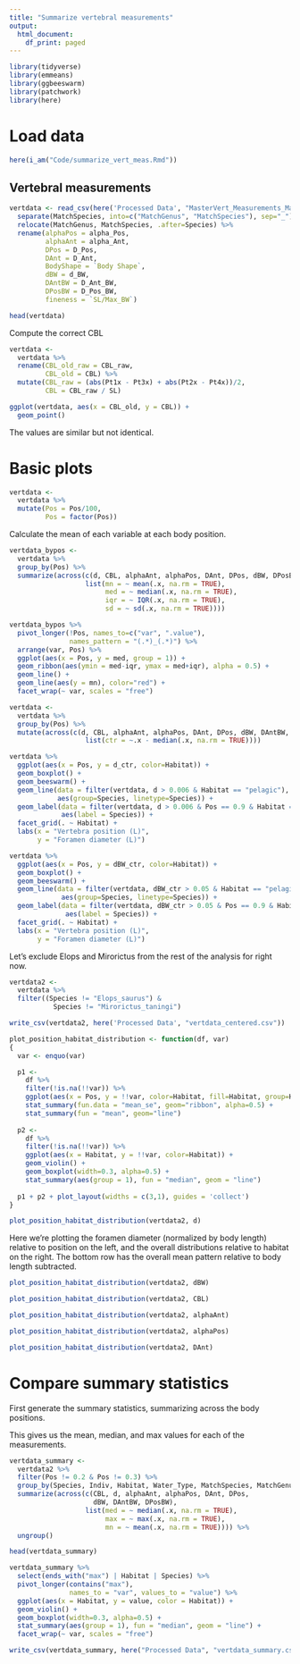 ```yaml
---
title: "Summarize vertebral measurements"
output:
  html_document:
    df_print: paged
---
```


```r
library(tidyverse)
library(emmeans)
library(ggbeeswarm)
library(patchwork)
library(here)
```

# Load data

```r
here(i_am("Code/summarize_vert_meas.Rmd"))
```

## Vertebral measurements

```r
vertdata <- read_csv(here('Processed Data', "MasterVert_Measurements_Matched.csv")) %>%
  separate(MatchSpecies, into=c("MatchGenus", "MatchSpecies"), sep="_") %>%
  relocate(MatchGenus, MatchSpecies, .after=Species) %>%
  rename(alphaPos = alpha_Pos,
         alphaAnt = alpha_Ant,
         DPos = D_Pos,
         DAnt = D_Ant,
         BodyShape = `Body Shape`,
         dBW = d_BW,
         DAntBW = D_Ant_BW,
         DPosBW = D_Pos_BW,
         fineness = `SL/Max_BW`)

head(vertdata)
```

Compute the correct CBL
```r
vertdata <-
  vertdata %>%
  rename(CBL_old_raw = CBL_raw,
         CBL_old = CBL) %>%
  mutate(CBL_raw = (abs(Pt1x - Pt3x) + abs(Pt2x - Pt4x))/2,
         CBL = CBL_raw / SL)
```

```r
ggplot(vertdata, aes(x = CBL_old, y = CBL)) +
  geom_point()
```
The values are similar but not identical.

# Basic plots

```r
vertdata <-
  vertdata %>%
  mutate(Pos = Pos/100,
         Pos = factor(Pos))
```

Calculate the mean of each variable at each body position.
```r
vertdata_bypos <-
  vertdata %>%
  group_by(Pos) %>%
  summarize(across(c(d, CBL, alphaAnt, alphaPos, DAnt, DPos, dBW, DPosBW, DAntBW), 
                   list(mn = ~ mean(.x, na.rm = TRUE),
                        med = ~ median(.x, na.rm = TRUE),
                        iqr = ~ IQR(.x, na.rm = TRUE),
                        sd = ~ sd(.x, na.rm = TRUE))))
```

```r
vertdata_bypos %>%
  pivot_longer(!Pos, names_to=c("var", ".value"),
               names_pattern = "(.*)_(.*)") %>%
  arrange(var, Pos) %>%
  ggplot(aes(x = Pos, y = med, group = 1)) +
  geom_ribbon(aes(ymin = med-iqr, ymax = med+iqr), alpha = 0.5) +
  geom_line() +
  geom_line(aes(y = mn), color="red") +
  facet_wrap(~ var, scales = "free")
```

```r
vertdata <-
  vertdata %>%
  group_by(Pos) %>%
  mutate(across(c(d, CBL, alphaAnt, alphaPos, DAnt, DPos, dBW, DAntBW, DPosBW), 
                   list(ctr = ~.x - median(.x, na.rm = TRUE))))
```

```r
vertdata %>%
  ggplot(aes(x = Pos, y = d_ctr, color=Habitat)) +
  geom_boxplot() +
  geom_beeswarm() +
  geom_line(data = filter(vertdata, d > 0.006 & Habitat == "pelagic"),
            aes(group=Species, linetype=Species)) +
  geom_label(data = filter(vertdata, d > 0.006 & Pos == 0.9 & Habitat == "pelagic"),
             aes(label = Species)) +
  facet_grid(. ~ Habitat) +
  labs(x = "Vertebra position (L)",
       y = "Foramen diameter (L)")
```

```r
vertdata %>%
  ggplot(aes(x = Pos, y = dBW_ctr, color=Habitat)) +
  geom_boxplot() +
  geom_beeswarm() +
  geom_line(data = filter(vertdata, dBW_ctr > 0.05 & Habitat == "pelagic"),
             aes(group=Species, linetype=Species)) +
  geom_label(data = filter(vertdata, dBW_ctr > 0.05 & Pos == 0.9 & Habitat == "pelagic"),
              aes(label = Species)) +
  facet_grid(. ~ Habitat) +
  labs(x = "Vertebra position (L)",
       y = "Foramen diameter (L)")
```

Let's exclude Elops and Mirorictus from the rest of the analysis for right now.
```r
vertdata2 <-
  vertdata %>%
  filter((Species != "Elops_saurus") &
           Species != "Mirorictus_taningi")
```

```r
write_csv(vertdata2, here('Processed Data', "vertdata_centered.csv"))
```


```r
plot_position_habitat_distribution <- function(df, var) 
{
  var <- enquo(var)

  p1 <-
    df %>%
    filter(!is.na(!!var)) %>%
    ggplot(aes(x = Pos, y = !!var, color=Habitat, fill=Habitat, group=Habitat)) +
    stat_summary(fun.data = "mean_se", geom="ribbon", alpha=0.5) +
    stat_summary(fun = "mean", geom="line")
  
  p2 <-
    df %>%
    filter(!is.na(!!var)) %>%
    ggplot(aes(x = Habitat, y = !!var, color=Habitat)) +
    geom_violin() +
    geom_boxplot(width=0.3, alpha=0.5) +
    stat_summary(aes(group = 1), fun = "median", geom = "line")
  
  p1 + p2 + plot_layout(widths = c(3,1), guides = 'collect')  
}
```

```r
plot_position_habitat_distribution(vertdata2, d)
```
Here we're plotting the foramen diameter (normalized by body length) relative to position on the left, and the overall distributions relative to habitat on the right. The bottom row has the overall mean pattern relative to body length subtracted.

```r
plot_position_habitat_distribution(vertdata2, dBW)
```

```r
plot_position_habitat_distribution(vertdata2, CBL)
```

```r
plot_position_habitat_distribution(vertdata2, alphaAnt)
```

```r
plot_position_habitat_distribution(vertdata2, alphaPos)
```

```r
plot_position_habitat_distribution(vertdata2, DAnt)
```

# Compare summary statistics

First generate the summary statistics, summarizing across the body positions.

This gives us the mean, median, and max values for each of the measurements.
```r
vertdata_summary <-
  vertdata2 %>%
  filter(Pos != 0.2 & Pos != 0.3) %>%
  group_by(Species, Indiv, Habitat, Water_Type, MatchSpecies, MatchGenus) %>%
  summarize(across(c(CBL, d, alphaAnt, alphaPos, DAnt, DPos, 
                     dBW, DAntBW, DPosBW),
                   list(med = ~ median(.x, na.rm = TRUE),
                        max = ~ max(.x, na.rm = TRUE),
                        mn = ~ mean(.x, na.rm = TRUE)))) %>%
  ungroup()
```

```r
head(vertdata_summary)
```

```r
vertdata_summary %>%
  select(ends_with("max") | Habitat | Species) %>%
  pivot_longer(contains("max"),
               names_to = "var", values_to = "value") %>%
  ggplot(aes(x = Habitat, y = value, color = Habitat)) +
  geom_violin() +
  geom_boxplot(width=0.3, alpha=0.5) +
  stat_summary(aes(group = 1), fun = "median", geom = "line") +
  facet_wrap(~ var, scales = "free")
```

```r
write_csv(vertdata_summary, here("Processed Data", "vertdata_summary.csv"))
```
